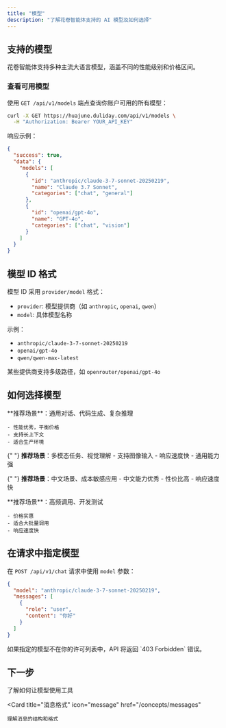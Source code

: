 ```yaml
---
title: "模型"
description: "了解花卷智能体支持的 AI 模型及如何选择"
---
```


## 支持的模型

花卷智能体支持多种主流大语言模型，涵盖不同的性能级别和价格区间。

### 查看可用模型

使用 `GET /api/v1/models` 端点查询你账户可用的所有模型：

```bash
curl -X GET https://huajune.duliday.com/api/v1/models \
  -H "Authorization: Bearer YOUR_API_KEY"
```

响应示例：

```json
{
  "success": true,
  "data": {
    "models": [
      {
        "id": "anthropic/claude-3-7-sonnet-20250219",
        "name": "Claude 3.7 Sonnet",
        "categories": ["chat", "general"]
      },
      {
        "id": "openai/gpt-4o",
        "name": "GPT-4o",
        "categories": ["chat", "vision"]
      }
    ]
  }
}
```

## 模型 ID 格式

模型 ID 采用 `provider/model` 格式：

- `provider`: 模型提供商（如 `anthropic`, `openai`, `qwen`）
- `model`: 具体模型名称

示例：

- `anthropic/claude-3-7-sonnet-20250219`
- `openai/gpt-4o`
- `qwen/qwen-max-latest`

<Tip>某些提供商支持多级路径，如 `openrouter/openai/gpt-4o`</Tip>

## 如何选择模型

<CardGroup cols={2}>
  <Card title="Claude 3.7 Sonnet" icon="brain">
    **推荐场景**：通用对话、代码生成、复杂推理
    
    - 性能优秀，平衡价格
    - 支持长上下文
    - 适合生产环境
  </Card>

{" "}
<Card title="GPT-4o" icon="sparkles">
  **推荐场景**：多模态任务、视觉理解 - 支持图像输入 - 响应速度快 - 通用能力强
</Card>

{" "}
<Card title="Qwen Max" icon="bolt">
  **推荐场景**：中文场景、成本敏感应用 - 中文能力优秀 - 性价比高 - 响应速度快
</Card>

  <Card title="Qwen Plus" icon="zap">
    **推荐场景**：高频调用、开发测试
    
    - 价格实惠
    - 适合大批量调用
    - 响应速度快
  </Card>
</CardGroup>

## 在请求中指定模型

在 `POST /api/v1/chat` 请求中使用 `model` 参数：

```json
{
  "model": "anthropic/claude-3-7-sonnet-20250219",
  "messages": [
    {
      "role": "user",
      "content": "你好"
    }
  ]
}
```

<Warning>
  如果指定的模型不在你的许可列表中，API 将返回 `403 Forbidden` 错误。
</Warning>

## 下一步

<CardGroup cols={2}>
  <Card
    title="工具系统"
    icon="wrench"
    href="/concepts/tools"
  >
    了解如何让模型使用工具
  </Card>

  <Card
    title="消息格式"
    icon="message"
    href="/concepts/messages"
  >
    理解消息的结构和格式
  </Card>
</CardGroup>
